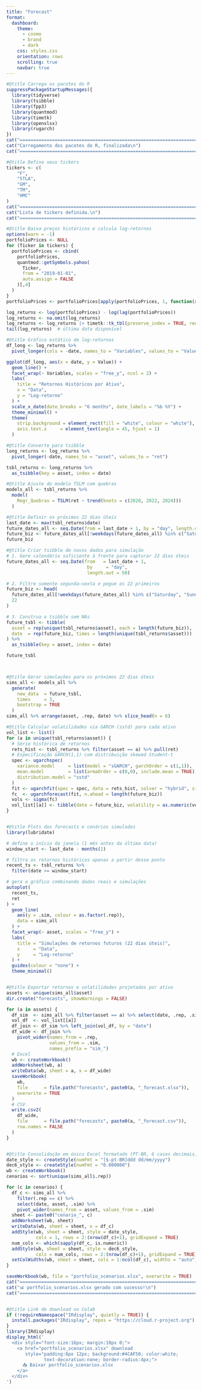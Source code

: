 ```yaml
---
title: "Forecast"
format:
  dashboard:
    theme: 
      - cosmo
      - brand
      - dark
    css: styles.css
    orientation: rows
    scrolling: true
    navbar: true
---
```


```r
#@title Carrega os pacotes do R
suppressPackageStartupMessages({
  library(tidyverse)
  library(tsibble)
  library(fpp3)
  library(quantmod)
  library(timetk)
  library(openxlsx)
  library(rugarch)
})
cat("======================================================================\n")
cat("Carregamento dos pacotes do R, finalizada\n")
cat("======================================================================\n")
```

```r

#@title Defina seus tickers
tickers <- c(
    "F", 
    "STLA", 
    "GM", 
    "TM", 
    "HMC" 
)
cat("======================================================================\n")
cat("Lista de tickers definida.\n")
cat("======================================================================\n")

```

```r

#@title Baixa preços históricos e calcula log-retornos
options(warn = -1)
portfolioPrices <- NULL
for (Ticker in tickers) {
  portfolioPrices <- cbind(
    portfolioPrices,
    quantmod::getSymbols.yahoo(
      Ticker,
      from = "2019-01-01",
      auto.assign = FALSE
    )[,4]
  )
}
portfolioPrices <- portfolioPrices[apply(portfolioPrices, 1, function(x) all(!is.na(x))),]

log_returns <- log(portfolioPrices) - log(lag(portfolioPrices))
log_returns <- na.omit(log_returns)
log_returns <- log_returns |> timetk::tk_tbl(preserve_index = TRUE, rename_index = "date")
tail(log_returns)  # última data disponível

```

```r

#@title Gráfico estático de log-retornos
df_long <- log_returns %>%
  pivot_longer(cols = -date, names_to = "Variables", values_to = "Value")

ggplot(df_long, aes(x = date, y = Value)) +
  geom_line() +
  facet_wrap(~ Variables, scales = "free_y", ncol = 2) +
  labs(
    title = "Retornos Históricos por Ativo",
    x = "Data",
    y = "Log-retorno"
  ) +
  scale_x_date(date_breaks = "6 months", date_labels = "%b %Y") +
  theme_minimal() +
  theme(
    strip.background = element_rect(fill = "white", colour = "white"),
    axis.text.x     = element_text(angle = 45, hjust = 1)
  )

```

```r


#@title Converte para tsibble
long_returns <- log_returns %>%
  pivot_longer(-date, names_to = "asset", values_to = "ret")

tsbl_returns <- long_returns %>%
  as_tsibble(key = asset, index = date)

```

```r


#@title Ajuste do modelo TSLM com quebras
models_all <- tsbl_returns %>%
  model(
    Regr_Quebras = TSLM(ret ~ trend(knots = c(2020, 2022, 2024)))
  )

```

```r


#@title Definir os próximos 22 dias úteis
last_date <- max(tsbl_returns$date)
future_dates_all <- seq.Date(from = last_date + 1, by = "day", length.out = 30)
future_biz <- future_dates_all[!weekdays(future_dates_all) %in% c("Saturday", "Sunday")][1:22]
future_biz

```

```r


#@title Criar tsibble de novos dados para simulação
# 1. Gere calendário suficiente à frente para capturar 22 dias úteis
future_dates_all <- seq.Date(from   = last_date + 1,
                              by     = "day",
                              length.out = 50)

# 2. Filtre somente segunda–sexta e pegue os 22 primeiros
future_biz <- head(
  future_dates_all[!weekdays(future_dates_all) %in% c("Saturday", "Sunday")],
  22
)

# 3. Construa o tsibble sem NAs
future_tsbl <- tibble(
  asset = rep(unique(tsbl_returns$asset), each = length(future_biz)),
  date  = rep(future_biz, times = length(unique(tsbl_returns$asset)))
) %>%
  as_tsibble(key = asset, index = date)

future_tsbl




```

```r

#@title Gerar simulações para os próximos 22 dias úteis
sims_all <- models_all %>%
  generate(
    new_data  = future_tsbl,
    times     = 3,
    bootstrap = TRUE
  )
sims_all %>% arrange(asset, .rep, date) %>% slice_head(n = 6)


```

```r


#@title Calcular volatilidades via GARCH (sstd) para cada ativo
vol_list <- list()
for (a in unique(tsbl_returns$asset)) {
  # Série histórica de retornos
  rets_hist <- tsbl_returns %>% filter(asset == a) %>% pull(ret)
  # Especificação GARCH(1,1) com distribuição skewed Student-t
  spec <- ugarchspec(
    variance.model     = list(model = "sGARCH", garchOrder = c(1,1)),
    mean.model         = list(armaOrder = c(0,0), include.mean = TRUE),
    distribution.model = "sstd"
  )
  fit <- ugarchfit(spec = spec, data = rets_hist, solver = "hybrid", silent = TRUE)
  fc  <- ugarchforecast(fit, n.ahead = length(future_biz))
  vols <- sigma(fc)
  vol_list[[a]] <- tibble(date = future_biz, volatility = as.numeric(vols))
}



```

```r


#@title Plots dos forecasts e cenários simulados
library(lubridate)

# define o início da janela (1 mês antes da última data)
window_start <- last_date - months(1)

# filtra os retornos históricos apenas a partir desse ponto
recent_ts <- tsbl_returns %>%
  filter(date >= window_start)

# gera o gráfico combinando dados reais e simulações
autoplot(
  recent_ts,
  ret
) +
  geom_line(
    aes(y = .sim, colour = as.factor(.rep)),
    data = sims_all
  ) +
  facet_wrap(~ asset, scales = "free_y") +
  labs(
    title = "Simulações de retornos futuros (22 dias úteis)",
    x     = "Data",
    y     = "Log-retorno"
  ) +
  guides(colour = "none") +
  theme_minimal()



```

```r


#@title Exportar retornos e volatilidades projetados por ativo
assets <- unique(sims_all$asset)
dir.create("forecasts", showWarnings = FALSE)

for (a in assets) {
  df_sim  <- sims_all %>% filter(asset == a) %>% select(date, .rep, .sim)
  vol_df  <- vol_list[[a]]
  df_join <- df_sim %>% left_join(vol_df, by = "date")
  df_wide <- df_join %>%
    pivot_wider(names_from = .rep,
                values_from = .sim,
                names_prefix = "sim_")
  # Excel
  wb <- createWorkbook()
  addWorksheet(wb, a)
  writeData(wb, sheet = a, x = df_wide)
  saveWorkbook(
    wb,
    file      = file.path("forecasts", paste0(a, "_forecast.xlsx")),
    overwrite = TRUE
  )
  # CSV
  write.csv2(
    df_wide,
    file      = file.path("forecasts", paste0(a, "_forecast.csv")),
    row.names = FALSE
  )
}



```

```r


#@title Consolidação em único Excel formatado (PT-BR, 6 casas decimais)
date_style <- createStyle(numFmt = "[$-pt-BR]ddd dd/mm/yyyy")
dec6_style <- createStyle(numFmt = "0.000000")
wb <- createWorkbook()
cenarios <- sort(unique(sims_all$.rep))

for (c in cenarios) {
  df_c <- sims_all %>%
    filter(.rep == c) %>%
    select(date, asset, .sim) %>%
    pivot_wider(names_from = asset, values_from = .sim)
  sheet <- paste0("cenario_", c)
  addWorksheet(wb, sheet)
  writeData(wb, sheet = sheet, x = df_c)
  addStyle(wb, sheet = sheet, style = date_style,
           cols = 1, rows = 2:(nrow(df_c)+1), gridExpand = TRUE)
  num_cols <- which(sapply(df_c, is.numeric))
  addStyle(wb, sheet = sheet, style = dec6_style,
           cols = num_cols, rows = 2:(nrow(df_c)+1), gridExpand = TRUE)
  setColWidths(wb, sheet = sheet, cols = 1:ncol(df_c), widths = "auto")
}

saveWorkbook(wb, file = "portfolio_scenarios.xlsx", overwrite = TRUE)
cat("==================================================================\n")
cat("📊 portfolio_scenarios.xlsx gerado com sucesso!\n")
cat("==================================================================\n")



```

```r


#@title Link de download no Colab
if (!requireNamespace("IRdisplay", quietly = TRUE)) {
  install.packages("IRdisplay", repos = "https://cloud.r-project.org")
}
library(IRdisplay)
display_html('
  <div style="font-size:16px; margin:10px 0;">
    <a href="portfolio_scenarios.xlsx" download
       style="padding:8px 12px; background:#4CAF50; color:white;
              text-decoration:none; border-radius:4px;">
      📥 Baixar portfolio_scenarios.xlsx
    </a>
  </div>
')



```
